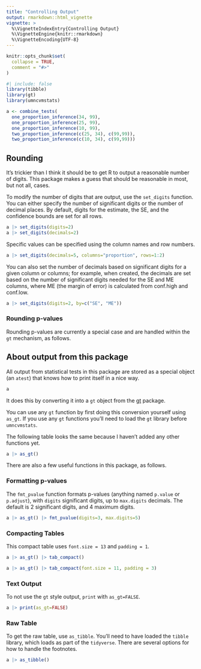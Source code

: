```yaml
---
title: "Controlling Output"
output: rmarkdown::html_vignette
vignette: >
  %\VignetteIndexEntry{Controlling Output}
  %\VignetteEngine{knitr::rmarkdown}
  %\VignetteEncoding{UTF-8}
---
```


```r
knitr::opts_chunk$set(
  collapse = TRUE,
  comment = "#>"
)
```

```r
#| include: false
library(tibble)
library(gt)
library(umncvmstats)
```

```r
a <- combine_tests(
  one_proportion_inference(34, 99),
  one_proportion_inference(25, 99),
  one_proportion_inference(10, 99),
  two_proportion_inference(c(25, 34), c(99,99)),
  two_proportion_inference(c(10, 34), c(99,99)))
```

## Rounding

It's trickier than I think it should be to get R to output a reasonable number of digits.
This package makes a guess that should be reasonable in most, but not all, cases.

To modify the number of digits that are output, use the `set_digits` function. You can either specify the number of significant digits or the number of decimal places. By default, digits for the estimate, the SE, and the confidence bounds are set for all rows.

```r
a |> set_digits(digits=2)
a |> set_digits(decimals=2)
```

Specific values can be specified using the column names and row numbers.
```r
a |> set_digits(decimals=5, columns="proportion", rows=1:2)
```

You can also set the number of decimals based on significant digits for a given column or columns; for example, when created, the decimals are set based on the number of significant digits needed for the SE and ME columns, where ME (the margin of error) is calculated from conf.high and conf.low.
```r
a |> set_digits(digits=2, by=c("SE", "ME"))
```

### Rounding p-values
Rounding p-values are currently a special case and are handled within the `gt` mechanism, as follows.


## About output from this package

All output from statistical tests in this package are stored as a special object (an `atest`) that knows how to print itself in a nice way.

```r
a
```

It does this by converting it into a `gt` object from the [gt](https://gt.rstudio.com/) package.

You can use any `gt` function by first doing this conversion yourself using `as_gt`. If you use any `gt` functions you'll need to load the `gt` library before `umncvmstats`.

The following table looks the same because I haven't added any other functions yet.

```r
a |> as_gt()
```

There are also a few useful functions in this package, as follows.

### Formatting p-values

The `fmt_pvalue` function formats p-values (anything named `p.value` or `p.adjust`), with `digits` significant digits, up to `max.digits` decimals. The default is 2 significant digits, and 4 maximum digits.
```r
a |> as_gt() |> fmt_pvalue(digits=3, max.digits=5)
```

### Compacting Tables

This compact table uses `font.size = 13` and `padding = 1`.
```r
a |> as_gt() |> tab_compact()
```

```r
a |> as_gt() |> tab_compact(font.size = 11, padding = 3)
```

### Text Output

To not use the `gt` style output, `print` with `as_gt=FALSE`.

```r
a |> print(as_gt=FALSE)
```

### Raw Table

To get the raw table, use `as_tibble`. You'll need to have loaded the `tibble` library, which loads as part of the `tidyverse`. There are several options for how to handle the footnotes.

```r
a |> as_tibble()
```
